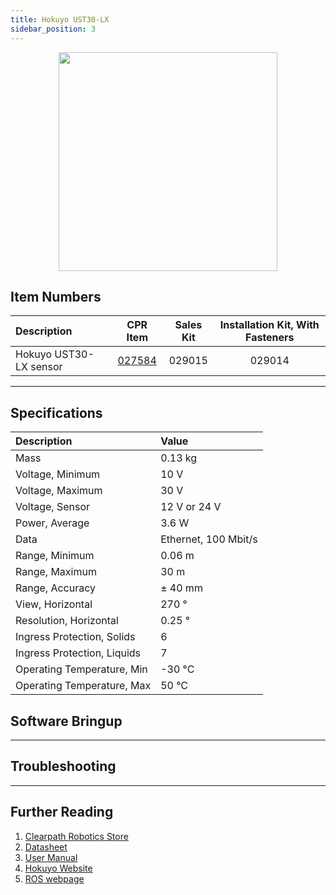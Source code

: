 ```yaml
---
title: Hokuyo UST30-LX
sidebar_position: 3
---
```



<center>
  <img
    src="/img/sensor_images/sensor_hokuyo_ust30lx_1.jpg"
    width="350"
  />
</center>

## Item Numbers

| Description            |                         CPR Item                         | Sales Kit | Installation Kit, With Fasteners |
| :--------------------- | :------------------------------------------------------: | :-------: | :------------------------------: |
| Hokuyo UST30-LX sensor | [027584](/assets/pdf/clearpath_robotics_027584-TDS1.pdf) |  029015   |              029014              |

---

## Specifications

| Description                 | Value                |
| :-------------------------- | :------------------- |
| Mass                        | 0.13 kg              |
| Voltage, Minimum            | 10 V                 |
| Voltage, Maximum            | 30 V                 |
| Voltage, Sensor             | 12 V or 24 V         |
| Power, Average              | 3.6 W                |
| Data                        | Ethernet, 100 Mbit/s |
| Range, Minimum              | 0.06 m               |
| Range, Maximum              | 30 m                 |
| Range, Accuracy             | ± 40 mm              |
| View, Horizontal            | 270 °                |
| Resolution, Horizontal      | 0.25 °               |
| Ingress Protection, Solids  | 6                    |
| Ingress Protection, Liquids | 7                    |
| Operating Temperature, Min  | -30 °C               |
| Operating Temperature, Max  | 50 °C                |

## Software Bringup

<SoftwareBringup />

---

## Troubleshooting

<Support />

---

## Further Reading

1.  [Clearpath Robotics Store](https://store.clearpathrobotics.com/collections/2dlidar)
2.  [Datasheet](/assets/pdf/clearpath_robotics_027584-TDS1.pdf)
3.  [User Manual](/assets/pdf/clearpath_robotics_027584-TDS2.pdf)
4.  [Hokuyo Website](https://www.hokuyo-aut.jp/search/single.php?serial=233#download)
5.  [ROS webpage](http://wiki.ros.org/urg_node)
